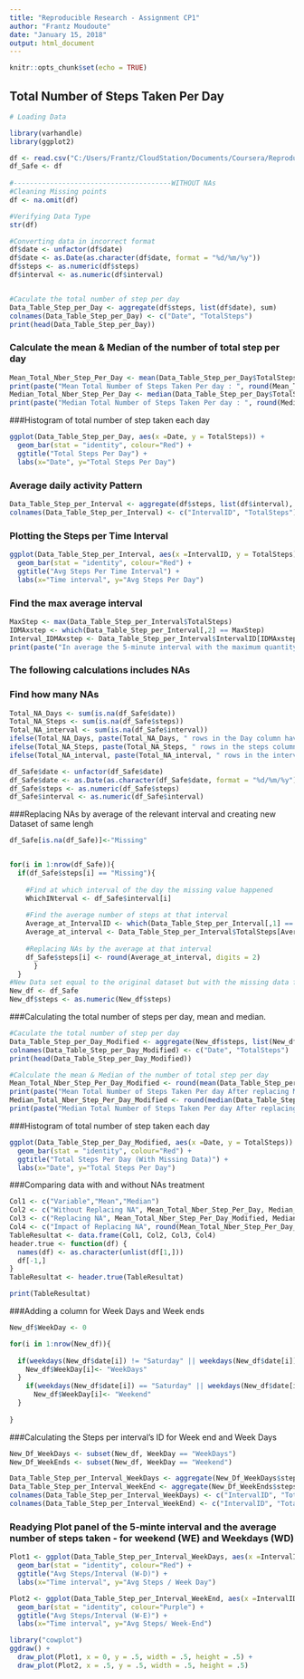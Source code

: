 ```yaml
---
title: "Reproducible Research - Assignment CP1"
author: "Frantz Moudoute"
date: "January 15, 2018"
output: html_document
---
```


```r
knitr::opts_chunk$set(echo = TRUE)
```

## Total Number of Steps Taken Per Day
```r
# Loading Data 

library(varhandle)
library(ggplot2)

df <- read.csv("C:/Users/Frantz/CloudStation/Documents/Coursera/ReproducibleResearch/activity.csv", header = TRUE)
df_Safe <- df
       
#---------------------------------------WITHOUT NAs
#Cleaning Missing points
df <- na.omit(df)

#Verifying Data Type
str(df)

#Converting data in incorrect format 
df$date <- unfactor(df$date)
df$date <- as.Date(as.character(df$date, format = "%d/%m/%y"))
df$steps <- as.numeric(df$steps)
df$interval <- as.numeric(df$interval)


#Caculate the total number of step per day
Data_Table_Step_per_Day <- aggregate(df$steps, list(df$date), sum)
colnames(Data_Table_Step_per_Day) <- c("Date", "TotalSteps")
print(head(Data_Table_Step_per_Day))

```


### Calculate the mean & Median of the number of total step per day
```r
Mean_Total_Nber_Step_Per_Day <- mean(Data_Table_Step_per_Day$TotalSteps)
print(paste("Mean Total Number of Steps Taken Per day : ", round(Mean_Total_Nber_Step_Per_Day, digits = 2), sep =""))
Median_Total_Nber_Step_Per_Day <- median(Data_Table_Step_per_Day$TotalSteps)
print(paste("Median Total Number of Steps Taken Per day : ", round(Median_Total_Nber_Step_Per_Day, digits = 2), sep =""))

```


###Histogram of total number of step taken each day 

```r
ggplot(Data_Table_Step_per_Day, aes(x =Date, y = TotalSteps)) + 
  geom_bar(stat = "identity", colour="Red") +
  ggtitle("Total Steps Per Day") +
  labs(x="Date", y="Total Steps Per Day")

```


### Average daily activity Pattern
```r
Data_Table_Step_per_Interval <- aggregate(df$steps, list(df$interval), mean)
colnames(Data_Table_Step_per_Interval) <- c("IntervalID", "TotalSteps")

```


### Plotting the Steps per Time Interval
```r
ggplot(Data_Table_Step_per_Interval, aes(x =IntervalID, y = TotalSteps)) + 
  geom_bar(stat = "identity", colour="Red") +
  ggtitle("Avg Steps Per Time Interval") +
  labs(x="Time interval", y="Avg Steps Per Day")

```
### Find the max average interval

```r
MaxStep <- max(Data_Table_Step_per_Interval$TotalSteps)
IDMAxstep <- which(Data_Table_Step_per_Interval[,2] == MaxStep)
Interval_IDMAxstep <- Data_Table_Step_per_Interval$IntervalID[IDMAxstep]
print(paste("In average the 5-minute interval with the maximum quantity of steps is Interval Number: ", round(Interval_IDMAxstep, digits = 0), sep =""))

```
### The following calculations includes NAs

### Find how many NAs
```r
Total_NA_Days <- sum(is.na(df_Safe$date))
Total_NA_Steps <- sum(is.na(df_Safe$steps))
Total_NA_interval <- sum(is.na(df_Safe$interval))
ifelse(Total_NA_Days, paste(Total_NA_Days, " rows in the Day column have NA", sep = ""), paste("There are no NAs in the Day Column", sep = ""))
ifelse(Total_NA_Steps, paste(Total_NA_Steps, " rows in the steps column have NA", sep = ""), paste("There are no NAs in the steps Column", sep = ""))
ifelse(Total_NA_interval, paste(Total_NA_interval, " rows in the interval column have NA", sep = ""), paste("There are no NAs in the interval Column", sep = ""))

df_Safe$date <- unfactor(df_Safe$date)
df_Safe$date <- as.Date(as.character(df_Safe$date, format = "%d/%m/%y"))
df_Safe$steps <- as.numeric(df_Safe$steps)
df_Safe$interval <- as.numeric(df_Safe$interval)


```
###Replacing NAs by average of the relevant interval and creating new Dataset of same lengh
```r
df_Safe[is.na(df_Safe)]<-"Missing"


for(i in 1:nrow(df_Safe)){
  if(df_Safe$steps[i] == "Missing"){
    
    #Find at which interval of the day the missing value happened
    WhichINterval <- df_Safe$interval[i]
    
    #Find the average number of steps at that interval
    Average_at_IntervalID <- which(Data_Table_Step_per_Interval[,1] == WhichINterval)
    Average_at_interval <- Data_Table_Step_per_Interval$TotalSteps[Average_at_IntervalID]
    
    #Replacing NAs by the average at that interval
    df_Safe$steps[i] <- round(Average_at_interval, digits = 2)
      }
  }
#New Data set equal to the original dataset but with the missing data filled 
New_df <- df_Safe
New_df$steps <- as.numeric(New_df$steps)

```
###Calculating the total number of steps per day, mean and median.
```r
#Caculate the total number of step per day
Data_Table_Step_per_Day_Modified <- aggregate(New_df$steps, list(New_df$date), sum)
colnames(Data_Table_Step_per_Day_Modified) <- c("Date", "TotalSteps")
print(head(Data_Table_Step_per_Day_Modified))

#Calculate the mean & Median of the number of total step per day
Mean_Total_Nber_Step_Per_Day_Modified <- round(mean(Data_Table_Step_per_Day_Modified$TotalSteps), digits = 2)
print(paste("Mean Total Number of Steps Taken Per day After replacing Missing Data : ", round(Mean_Total_Nber_Step_Per_Day_Modified, digits = 0), sep =""))
Median_Total_Nber_Step_Per_Day_Modified <- round(median(Data_Table_Step_per_Day_Modified$TotalSteps), digits = 2)
print(paste("Median Total Number of Steps Taken Per day After replacing Missing Data : ", round(Median_Total_Nber_Step_Per_Day_Modified, digits = 0), sep =""))


```
###Histogram of total number of step taken each day 
```r

ggplot(Data_Table_Step_per_Day_Modified, aes(x =Date, y = TotalSteps)) + 
  geom_bar(stat = "identity", colour="Red") +
  ggtitle("Total Steps Per Day (With Missing Data)") +
  labs(x="Date", y="Total Steps Per Day")

```
###Comparing data with and without NAs treatment
```r

Col1 <- c("Variable","Mean","Median")
Col2 <- c("Without Replacing NA", Mean_Total_Nber_Step_Per_Day, Median_Total_Nber_Step_Per_Day)
Col3 <- c("Replacing NA", Mean_Total_Nber_Step_Per_Day_Modified, Median_Total_Nber_Step_Per_Day_Modified)
Col4 <- c("Impact of Replacing NA", round(Mean_Total_Nber_Step_Per_Day_Modified-Mean_Total_Nber_Step_Per_Day, digits = 2) , round(Median_Total_Nber_Step_Per_Day_Modified-Median_Total_Nber_Step_Per_Day,digits = 2))
TableResultat <- data.frame(Col1, Col2, Col3, Col4)
header.true <- function(df) {
  names(df) <- as.character(unlist(df[1,]))
  df[-1,]
}
TableResultat <- header.true(TableResultat)

print(TableResultat)
```
###Adding a column for Week Days and Week ends
```r
New_df$WeekDay <- 0

for(i in 1:nrow(New_df)){
  
  if(weekdays(New_df$date[i]) != "Saturday" || weekdays(New_df$date[i]) != "Sunday"){
    New_df$WeekDay[i]<- "WeekDays"
  }
    if(weekdays(New_df$date[i]) == "Saturday" || weekdays(New_df$date[i]) == "Sunday"){
      New_df$WeekDay[i]<- "Weekend"
  }
 
}

```
###Calculating the Steps per interval's ID for Week end and Week Days
```r
New_Df_WeekDays <- subset(New_df, WeekDay == "WeekDays")
New_Df_WeekEnds <- subset(New_df, WeekDay == "Weekend")

Data_Table_Step_per_Interval_WeekDays <- aggregate(New_Df_WeekDays$steps, list(New_Df_WeekDays$interval), mean)
Data_Table_Step_per_Interval_WeekEnd <- aggregate(New_Df_WeekEnds$steps, list(New_Df_WeekEnds$interval), mean)
colnames(Data_Table_Step_per_Interval_WeekDays) <- c("IntervalID", "TotalSteps")
colnames(Data_Table_Step_per_Interval_WeekEnd) <- c("IntervalID", "TotalSteps")


```
### Readying Plot panel of the 5-minte interval and the average number of steps taken - for weekend (WE) and Weekdays (WD)
```r
Plot1 <- ggplot(Data_Table_Step_per_Interval_WeekDays, aes(x =IntervalID, y = TotalSteps)) + 
  geom_bar(stat = "identity", colour="Red") +
  ggtitle("Avg Steps/Interval (W-D)") +
  labs(x="Time interval", y="Avg Steps / Week Day")

Plot2 <- ggplot(Data_Table_Step_per_Interval_WeekEnd, aes(x =IntervalID, y = TotalSteps)) + 
  geom_bar(stat = "identity", colour="Purple") +
  ggtitle("Avg Steps/Interval (W-E)") +
  labs(x="Time interval", y="Avg Steps/ Week-End")

library("cowplot")
ggdraw() +
  draw_plot(Plot1, x = 0, y = .5, width = .5, height = .5) +
  draw_plot(Plot2, x = .5, y = .5, width = .5, height = .5)


```



